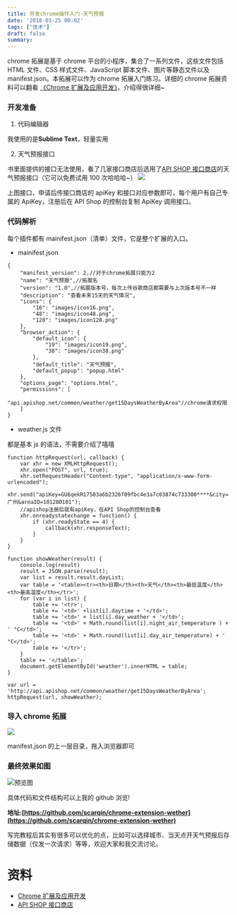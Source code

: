 ```yaml
---
title: 开发chrome插件入门-天气预报
date: '2018-03-25 00:02'
tags: ["技术"]
draft: false
summary: 
---
```

chrome 拓展是基于 chrome 平台的小程序，集合了一系列文件，这些文件包括 HTML 文件、CSS 样式文件、JavaScript 脚本文件、图片等静态文件以及 manifest.json。本拓展可以作为 chrome 拓展入门练习。详细的 chrome 拓展资料可以翻看 [《Chrome 扩展及应用开发》](http://www.ituring.com.cn/book/1472)，介绍得很详细~

### 开发准备

1. 代码编辑器

我使用的是**Sublime Text**，轻量实用

2. 天气预报接口

书里面提供的接口无法使用，看了几家接口商店后选用了[API SHOP 接口商店](https://www.apishop.net/#/)的天气预报接口（它可以免费试用 100 次哈哈哈~）
![](https://images.scar.site/20220224091930.png)

上图接口，申请后传接口商店的 apiKey 和接口对应参数即可，每个用户有自己专属的 ApiKey，注册后在 API Shop 的控制台复制 ApiKey 调用接口。

### 代码解析

每个插件都有 mainifest.json（清单）文件，它是整个扩展的入口。

- mainifest.json

```
{
    "manifest_version": 2,//对于chrome拓展只能为2
    "name": "天气预报",//拓展名
    "version": "1.0",//拓展版本号，每次上传谷歌商店都需要与上次版本号不一样
    "description": "查看未来15天的天气情况",
    "icons": {
        "16": "images/icon16.png",
        "48": "images/icon48.png",
        "128": "images/icon128.png"
    },
    "browser_action": {
        "default_icon": {
            "19": "images/icon19.png",
            "38": "images/icon38.png"
        },
        "default_title": "天气预报",
        "default_popup": "popup.html"
    },
    "options_page": "options.html",
    "permissions": [
        "api.apishop.net/common/weather/get15DaysWeatherByArea"//chrome请求权限
    ]
}
```

- weather.js 文件

都是基本 js 的语法，不需要介绍了嘻嘻

```
function httpRequest(url, callback) {
    var xhr = new XMLHttpRequest();
    xhr.open("POST", url, true);
    xhr.setRequestHeader("Content-type", "application/x-www-form-urlencoded");
    xhr.send("apiKey=GU6qekR17503a6b2326f09fbc4e3a7c03874c733300****&city=广州&areaID=101280101");
    //apishop注册后就有apiKey，在API Shop的控制台查看
    xhr.onreadystatechange = function() {
        if (xhr.readyState == 4) {
            callback(xhr.responseText);
        }
    }
}

function showWeather(result) {
    console.log(result)
    result = JSON.parse(result);
    var list = result.result.dayList;
    var table = '<table><tr><th>日期</th><th>天气</th><th>最低温度</th><th>最高温度</th></tr>';
    for (var i in list) {
        table += '<tr>';
        table += '<td>' +list[i].daytime + '</td>';
        table += '<td>' + list[i].day_weather + '</td>';
        table += '<td>' + Math.round(list[i].night_air_temperature ) + ' °C</td>';
        table += '<td>' + Math.round(list[i].day_air_temperature) + ' °C</td>';
        table += '</tr>';
    }
    table += '</table>';
    document.getElementById('weather').innerHTML = table;
}

var url = 'http://api.apishop.net/common/weather/get15DaysWeatherByArea';
httpRequest(url, showWeather);

```

### 导入 chrome 拓展

![](https://images.scar.site/20220224091948.png)

manifest.json 的上一层目录，拖入浏览器即可

### 最终效果如图

![预览图](https://images.scar.site/20220224092000.png)

具体代码和文件结构可以上我的 github 浏览!

**地址:[https://github.com/scarqin/chrome-extension-wether](https://github.com/scarqin/chrome-extension-wether)**

写完教程后其实有很多可以优化的点，比如可以选择城市、当天点开天气预报后存储数据（仅发一次请求）等等，欢迎大家和我交流讨论。

# 资料

- [Chrome 扩展及应用开发](http://www.ituring.com.cn/book/1472)
- [API SHOP 接口商店](https://www.apishop.net/#/)
